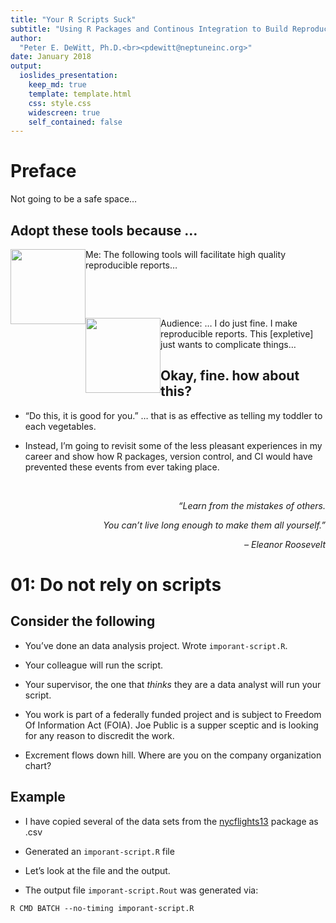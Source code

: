 ```yaml
---
title: "Your R Scripts Suck"
subtitle: "Using R Packages and Continous Integration to Build Reproducible Reports"
author:
  "Peter E. DeWitt, Ph.D.<br><pdewitt@neptuneinc.org>"
date: January 2018
output:
  ioslides_presentation:
    keep_md: true
    template: template.html
    css: style.css
    widescreen: true
    self_contained: false
---
```


# Preface
Not going to be a safe space...

## Adopt these tools because ...

<p>
  <img src="me.jpeg" width=120 height=120 style="float:left">
  Me: The following tools will facilitate high quality reproducible reports... 
</p>

<p>
&nbsp;
</p>
<p>
&nbsp;
</p>

<p>
  <img src="eyeroll.gif" width=120 height=120 align="top" style="float:left">
  Audience: ... I do just fine.  I make reproducible reports.  This [expletive]
  just wants to complicate things...
</p>

## Okay, fine. how about this?

* "Do this, it is good for you."  ... that is as effective as telling my toddler
  to each vegetables.

* Instead, I'm going to revisit some of the less pleasant experiences in my
  career and show how R packages, version control, and CI would have prevented
  these events from ever taking place.

&nbsp;
<p style="text-align:right"> *"Learn from the mistakes of others.* </p>
<p style="text-align:right"> *You can't live long enough to make them all yourself."* </p> 
<p style="text-align:right"> *-- Eleanor Roosevelt* </p>


# 01: Do not rely on scripts

## Consider the following

* You've done an data analysis project.  Wrote `imporant-script.R`.

* Your colleague will run the script.

* Your supervisor, the one that *thinks* they are a data analyst will run your
  script.

* You work is part of a federally funded project and is subject to Freedom Of
  Information Act (FOIA).  Joe Public is a supper sceptic and is looking for any
  reason to discredit the work.

* Excrement flows down hill.  Where are you on the company organization chart?

## Example

* I have copied several of the data sets from the
  [nycflights13](https://cran.r-project.org/package=nycflights13) package as
  .csv

* Generated an `imporant-script.R` file

* Let's look at the file and the output.

* The output file `imporant-script.Rout` was generated via:
  
```
R CMD BATCH --no-timing imporant-script.R
```


